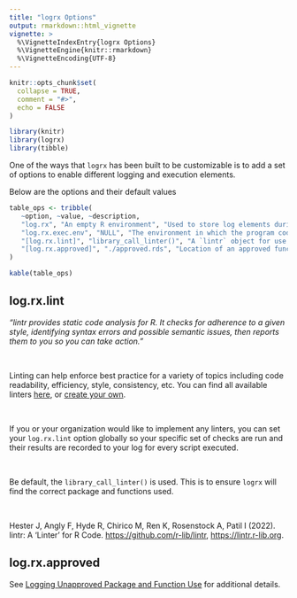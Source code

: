 ```yaml
---
title: "logrx Options"
output: rmarkdown::html_vignette
vignette: >
  %\VignetteIndexEntry{logrx Options}
  %\VignetteEngine{knitr::rmarkdown}
  %\VignetteEncoding{UTF-8}
---
```


```r
knitr::opts_chunk$set(
  collapse = TRUE,
  comment = "#>",
  echo = FALSE
)
```

```r
library(knitr)
library(logrx)
library(tibble)
```

One of the ways that `logrx` has been built to be customizable is to add a set of options to enable different logging and execution elements.

Below are the options and their default values

```r
table_ops <- tribble(
   ~option, ~value, ~description,
   "log.rx", "An empty R environment", "Used to store log elements during program exection",
   "log.rx.exec.env", "NULL", "The environment in which the program code is executed",
   "[log.rx.lint]", "library_call_linter()", "A `lintr` object for use in lint checking",
   "[log.rx.approved]", "./approved.rds", "Location of an approved functions file"
)

kable(table_ops)
```

## log.rx.lint

*"lintr provides static code analysis for R. It checks for adherence to a given style, identifying syntax errors and possible semantic issues, then reports them to you so you can take action."*

<br>

Linting can help enforce best practice for a variety of topics including code readability, efficiency, style, consistency, etc.  You can find all available linters [here](https://lintr.r-lib.org/reference/linters.html), or [create your own](https://lintr.r-lib.org/articles/creating_linters.html).

<br>

If you or your organization would like to implement any linters, you can set your `log.rx.lint` option globally so your specific set of checks are run and their results are recorded to your log for every script executed.

<br>

Be default, the `library_call_linter()` is used.  This is to ensure `logrx` will find the correct package and functions used.

<br>

Hester J, Angly F, Hyde R, Chirico M, Ren K, Rosenstock A, Patil I (2022). lintr: A 'Linter' for R Code. <https://github.com/r-lib/lintr>, <https://lintr.r-lib.org>.

## log.rx.approved

See [Logging Unapproved Package and Function Use](approved.html) for additional details.
